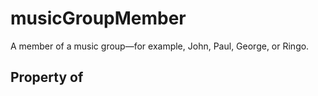 # musicGroupMember

A member of a music group&#x2014;for example, John, Paul, George, or Ringo.

## Property of



